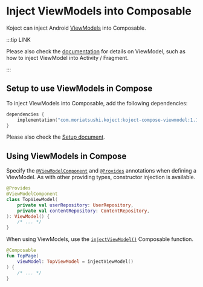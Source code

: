 # Inject ViewModels into Composable
Koject can inject Android [ViewModels](https://developer.android.com/reference/androidx/lifecycle/ViewModel) into Composable.

:::tip LINK

Please also check the [documentation](/docs/android/viewmodel) for details on ViewModel, such as how to inject ViewModel into Activity / Fragment.

:::

## Setup to use ViewModels in Compose
To inject ViewModels into Composable, add the following dependencies:

```kotlin
dependencies {
    implementation("com.moriatsushi.koject:koject-compose-viewmodel:1.1.0-beta02")
}
```

Please also check the [Setup document](/docs/setup).

## Using ViewModels in Compose
Specify the <a href="/api/android/viewmodel/com.moriatsushi.koject.android.viewmodel/-view-model-component/index.html" target="_blank">`@ViewModelComponent`</a> and <a href="/api/core/com.moriatsushi.koject/-provides/index.html" target="_blank">`@Provides`</a> annotations when defining a ViewModel.
As with other providing types, constructor injection is available.

```kotlin
@Provides
@ViewModelComponent
class TopViewModel(
    private val userRepository: UserRepository,
    private val contentRepository: ContentRepository,
): ViewModel() {
    /* ... */
}
```

When using ViewModels, use the <a href="/api/compose/viewmodel/com.moriatsushi.koject.compose.viewmodel/inject-view-model.html" target="_blank">`injectViewModel()`</a> Composable function.

```kotlin
@Composable
fun TopPage(
    viewModel: TopViewModel = injectViewModel()
) {
    /* ... */
}
```
